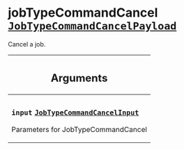 <!--
  _____   ____    _   _  ____ _______   ______ _____ _____ _______
  |  __  / __   |  | |/ __ __   __| |  ____|  __ _   _|__   __|
  | |  | | |  | | |  | | |  | | | |    | |__  | |  | || |    | |
  | |  | | |  | | | . ` | |  | | | |    |  __| | |  | || |    | |
  | |__| | |__| | | |  | |__| | | |    | |____| |__| || |_   | |
  |_____/ ____/  |_| _|____/  |_|    |______|_____/_____|  |_|
  This file is auto-generated by script/generate_graphql_api_content.sh,
  please build the schema.json by running `rails api:graph:export`
  with https://github.com/buildkite/buildkite/,
  replace the content in data/graphql_data_schema.json
  and run the generation script `./scripts/generate-graphql-api-content.sh`.
-->
<!-- vale off -->

<h1 class="has-pills" data-algolia-exclude>
  jobTypeCommandCancel
  <a href="/docs/apis/graphql/schemas/object/jobtypecommandcancelpayload" class="pill pill--object pill--normal-case pill--large" title="Go to OBJECT JobTypeCommandCancelPayload"><code>JobTypeCommandCancelPayload</code></a>

</h1>
<!-- vale on -->

<p>Cancel a job.</p>

<table class="responsive-table responsive-table--single-column-rows">
  <thead>
    <th>
      <h2 data-algolia-exclude>Arguments</h2>
    </th>
  </thead>
  <tbody>
    <tr>
      <td>
        <h3 class="is-small has-pills">
          <code>input</code>
          <a
            href="/docs/apis/graphql/schemas/input_object/jobtypecommandcancelinput"
            class="pill pill--input_object pill--normal-case pill--medium"
            title="Go to INPUT_OBJECT JobTypeCommandCancelInput"
          >
            <code>JobTypeCommandCancelInput</code>
          </a>
        </h3>
        <p>Parameters for JobTypeCommandCancel</p>
      </td>
    </tr>
  </tbody>
</table>
